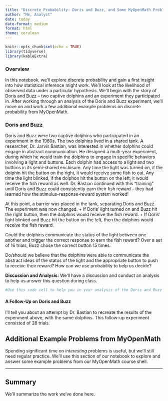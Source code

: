 ```yaml
---
title: "Discrete Probability: Doris and Buzz, and Some MyOpenMath Problems"
author: "Me, Analyst"
date: today
date-format: medium
format: html
theme: cerulean
---
```


```r
knitr::opts_chunk$set(echo = TRUE)
library(tidyverse)
library(kableExtra)
```

### Overview

In this notebook, we'll explore discrete probability and gain a first insight into how statistical inference might work. We'll look at the likelihood of observed data under a particular hypothesis. We'll begin with the story of Doris and Buzz -- two captive dolphins and an experiment they participated in. After working through an analysis of the Doris and Buzz experiment, we'll move on and work a few additional example problems on discrete probability from MyOpenMath.

### Doris and Buzz

Doris and Buzz were two captive dolphins who participated in an experiment in the 1960s. The two dolphins lived in a shared tank. A researcher, Dr. Jarvis Bastian, was interested in whether dolphins could engage in abstract communication. He designed a multi-year experiment, during which he would train the dolphins to engage in specific behaviors involving a light and buttons. Each dolphin had access to a light and two buttons in its semi-shared enclosure. Any time the light was turned on, if the dolphin hit the button on the right, it would receive some fish to eat. Any time the light blinked, if the dolphon hit the button on the left, it would receive the fish reward as well. Dr. Bastian continued with this "training" until Doris and Buzz could consistently earn their fish reward -- they had learned how the stimulus-response-reward system worked!

At this point, a barrier was placed in the tank, separating Doris and Buzz. The experiment was now changed.
+ If Doris' light turned on and Buzz hit the right button, then the dolphins would receive the fish reward.
+ If Doris' light blinked and Buzz hit the button on the left, then the dolphins would receive the fish reward.

Could the dolphins communicate the status of the light between one another and trigger the correct response to earn the fish reward? Over a set of 16 trials, Buzz chose the correct button 15 times.

Do/should we believe that the dolphins were able to communicate the abstract ideas of the status of the light and the appropriate button to push to receive their reward? How can we use probability to help us decide?

**Discussion and Analysis:** We'll have a discussion and conduct an analysis to help us answer this question during class.

```r
#Use this code cell to help you in your analysis of the Doris and Buzz scenario...

```

#### A Follow-Up on Doris and Buzz

I'll tell you about an attempt by Dr. Bastian to recreate the results of the experiment above, with the same dolphins. This follow-up experiment consisted of 28 trials.

## Additional Example Problems from MyOpenMath

Spending significant time on *interesting* problems is useful, but we'll still need regular practice. We'll use this section of our notebook to explore and answer some example problems from our MyOpenMath course shell.

***

## Summary

We'll summarize the work we've done here.
